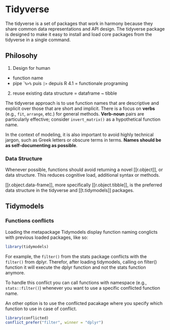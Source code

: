 # Tidyverse

The tidyverse is a set of packages that work in harmony because they share
common data representations and API design. The tidyverse package is
designed to make it easy to install and load core packages from the
tidyverse in a single command.

## Philosohy

1. Design for human
  - function name
  - pipe ``%>%` puis `|>` depuis R 4.1 = functionale programing
2. reuse existing data structure = dataframe ~ tibble

The tidyverse approach is to use function names that are descriptive and
explicit over those that are short and implicit. There is a focus on
**verbs** (e.g., `fit`, `arrange`, etc.) for general methods. **Verb-noun**
pairs are particularly effective; consider `invert_matrix()` as a
hypothetical function name.

In the context of modeling, it is also important to avoid highly technical
jargon, such as Greek letters or obscure terms in terms. **Names should be as
self-documenting as possible**.

### Data Structure

Whenever possible, functions should avoid returning a novel [[r.object]],
or data structure. This reduces cognitive load, additional syntax or
methods.

[[r.object.data-frame]], more specifically [[r.object.tibble]], is the
preferred data structure in the tidyverse and [[t.tidymodels]] packages.

## Tidymodels

### Functions conflicts

Loading the metapackage Tidymodels display function naming conglicts with
previous loaded packages, like so:

```r
library(tidymodels)
```

For example, the `filter()` from the stats package conflicts with the
`filter()` from dplyr. Therefor, after loading tidymodels, calling on
filter() function it will execute the dplyr function and not the stats
function anymore.

To handle this conflict you can call functions with namespace (e.g.,
`stats::filter()`) whenever you want to use a specific conflicted function
name.

An other option is to use the conflicted pacakage where you specify which
function to use in case of conflict.

```r
library(conflicted)
conflict_prefer("filter", winner = "dplyr")
```
